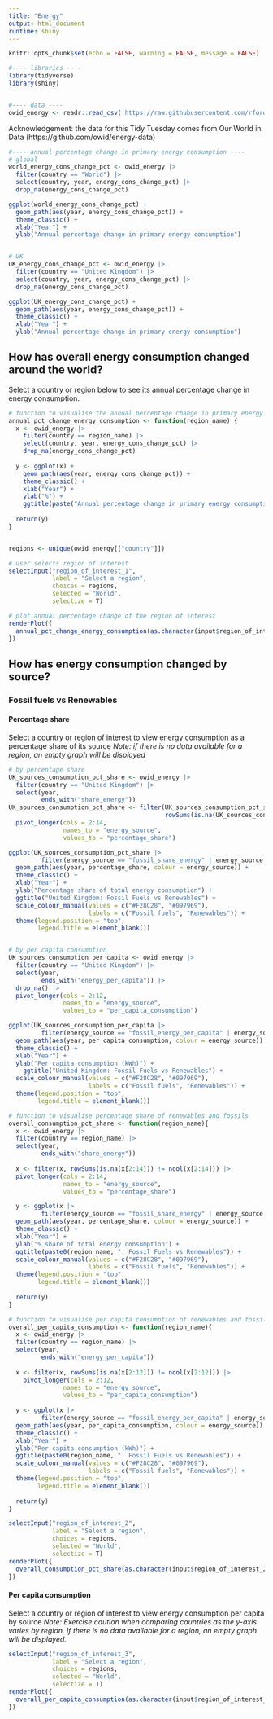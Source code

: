 ```yaml
---
title: "Energy"
output: html_document
runtime: shiny
---
```


```r
knitr::opts_chunk$set(echo = FALSE, warning = FALSE, message = FALSE)
```

```r
#---- libraries ----
library(tidyverse)
library(shiny)


#---- data ----
owid_energy <- readr::read_csv('https://raw.githubusercontent.com/rfordatascience/tidytuesday/master/data/2023/2023-06-06/owid-energy.csv')
```

Acknowledgement: the data for this Tidy Tuesday comes from Our World in Data (https://github.com/owid/energy-data)
```r
#---- annual percentage change in primary energy consumption ----
# global
world_energy_cons_change_pct <- owid_energy |>
  filter(country == "World") |>
  select(country, year, energy_cons_change_pct) |>
  drop_na(energy_cons_change_pct)

ggplot(world_energy_cons_change_pct) +
  geom_path(aes(year, energy_cons_change_pct)) +
  theme_classic() +
  xlab("Year") +
  ylab("Annual percentage change in primary energy consumption")


# UK
UK_energy_cons_change_pct <- owid_energy |>
  filter(country == "United Kingdom") |>
  select(country, year, energy_cons_change_pct) |>
  drop_na(energy_cons_change_pct)

ggplot(UK_energy_cons_change_pct) +
  geom_path(aes(year, energy_cons_change_pct)) +
  theme_classic() +
  xlab("Year") +
  ylab("Annual percentage change in primary energy consumption")
```

## How has overall energy consumption changed around the world?
Select a country or region below to see its annual percentage change in energy consumption.
```r
# function to visualise the annual percentage change in primary energy consumption of a region
annual_pct_change_energy_consumption <- function(region_name) {
  x <- owid_energy |>
    filter(country == region_name) |>
    select(country, year, energy_cons_change_pct) |>
    drop_na(energy_cons_change_pct)
  
  y <- ggplot(x) +
    geom_path(aes(year, energy_cons_change_pct)) +
    theme_classic() +
    xlab("Year") +
    ylab("%") +
    ggtitle(paste("Annual percentage change in primary energy consumption of", region_name))
  
  return(y)
}


regions <- unique(owid_energy[["country"]])
```
```r
# user selects region of interest
selectInput("region_of_interest_1",
            label = "Select a region",
            choices = regions,
            selected = "World",
            selectize = T)

# plot annual percentage change of the region of interest
renderPlot({
  annual_pct_change_energy_consumption(as.character(input$region_of_interest_1))
})
```

## How has energy consumption changed by source?
### Fossil fuels vs Renewables
#### Percentage share
Select a country or region of interest to view energy consumption as a percentage share of its source
*Note: if there is no data available for a region, an empty graph will be displayed*
```r
# by percentage share
UK_sources_consumption_pct_share <- owid_energy |>
  filter(country == "United Kingdom") |>
  select(year,
         ends_with("share_energy"))
UK_sources_consumption_pct_share <- filter(UK_sources_consumption_pct_share,
                                           rowSums(is.na(UK_sources_consumption_pct_share[2:14])) != ncol(UK_sources_consumption_pct_share[2:14])) |>
  pivot_longer(cols = 2:14,
               names_to = "energy_source",
               values_to = "percentage_share")

ggplot(UK_sources_consumption_pct_share |>
         filter(energy_source == "fossil_share_energy" | energy_source == "renewables_share_energy")) +
  geom_path(aes(year, percentage_share, colour = energy_source)) +
  theme_classic() +
  xlab("Year") +
  ylab("Percentage share of total energy consumption") +
  ggtitle("United Kingdom: Fossil Fuels vs Renewables") +
  scale_colour_manual(values = c("#F28C28", "#097969"),
                      labels = c("Fossil fuels", "Renewables")) +
  theme(legend.position = "top",
        legend.title = element_blank())


# by per capita consumption
UK_sources_consumption_per_capita <- owid_energy |>
  filter(country == "United Kingdom") |>
  select(year,
         ends_with("energy_per_capita")) |>
  drop_na() |>
  pivot_longer(cols = 2:12,
               names_to = "energy_source",
               values_to = "per_capita_consumption")

ggplot(UK_sources_consumption_per_capita |>
         filter(energy_source == "fossil_energy_per_capita" | energy_source == "renewables_energy_per_capita")) +
  geom_path(aes(year, per_capita_consumption, colour = energy_source)) +
  theme_classic() +
  xlab("Year") +
  ylab("Per capita consumption (kWh)") +
    ggtitle("United Kingdom: Fossil Fuels vs Renewables") +
  scale_colour_manual(values = c("#F28C28", "#097969"),
                      labels = c("Fossil fuels", "Renewables")) +
  theme(legend.position = "top",
        legend.title = element_blank())
```
```r
# function to visualise percentage share of renewables and fossils
overall_consumption_pct_share <- function(region_name){
  x <- owid_energy |>
  filter(country == region_name) |>
  select(year,
         ends_with("share_energy"))
  
  x <- filter(x, rowSums(is.na(x[2:14])) != ncol(x[2:14])) |>
  pivot_longer(cols = 2:14,
               names_to = "energy_source",
               values_to = "percentage_share")

  y <- ggplot(x |>
         filter(energy_source == "fossil_share_energy" | energy_source == "renewables_share_energy")) +
  geom_path(aes(year, percentage_share, colour = energy_source)) +
  theme_classic() +
  xlab("Year") +
  ylab("% share of total energy consumption") +
  ggtitle(paste0(region_name, ": Fossil Fuels vs Renewables")) +
  scale_colour_manual(values = c("#F28C28", "#097969"),
                      labels = c("Fossil fuels", "Renewables")) +
  theme(legend.position = "top",
        legend.title = element_blank())
  
  return(y)
}

# function to visualise per capita consumption of renewables and fossils
overall_per_capita_consumption <- function(region_name){
  x <- owid_energy |>
  filter(country == region_name) |>
  select(year,
         ends_with("energy_per_capita"))
  
  x <- filter(x, rowSums(is.na(x[2:12])) != ncol(x[2:12])) |>
    pivot_longer(cols = 2:12,
               names_to = "energy_source",
               values_to = "per_capita_consumption")
  
  y <- ggplot(x |>
         filter(energy_source == "fossil_energy_per_capita" | energy_source == "renewables_energy_per_capita")) +
  geom_path(aes(year, per_capita_consumption, colour = energy_source)) +
  theme_classic() +
  xlab("Year") +
  ylab("Per capita consumption (kWh)") +
  ggtitle(paste0(region_name, ": Fossil Fuels vs Renewables")) +
  scale_colour_manual(values = c("#F28C28", "#097969"),
                      labels = c("Fossil fuels", "Renewables")) +
  theme(legend.position = "top",
        legend.title = element_blank())
  
  return(y)
}
```
```r
selectInput("region_of_interest_2",
            label = "Select a region",
            choices = regions,
            selected = "World",
            selectize = T)
renderPlot({
  overall_consumption_pct_share(as.character(input$region_of_interest_2))
})
```

#### Per capita consumption
Select a country or region of interest to view energy consumption per capita by source
*Note: Exercise caution when comparing countries as the y-axis varies by region. If there is no data available for a region, an empty graph will be displayed.*
```r
selectInput("region_of_interest_3",
            label = "Select a region",
            choices = regions,
            selected = "World",
            selectize = T)
renderPlot({
  overall_per_capita_consumption(as.character(input$region_of_interest_3))
})

```

